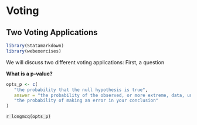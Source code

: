 # Voting 

## Two Voting Applications

```r
library(Statamarkdown)
library(webexercises)
```

<html>
<head>
<style>
code {
  background-color: #f1f1f1;
}
</style>
</head>
<body>



We will discuss two different voting applications: First, a question

**What is a p-value?**

```r
opts_p <- c(
   "the probability that the null hypothesis is true",
   answer = "the probability of the observed, or more extreme, data, under the assumption that the null-hypothesis is true",
   "the probability of making an error in your conclusion"
)
```

`r longmcq(opts_p)`